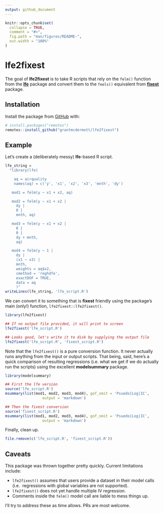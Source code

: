 ```yaml
---
output: github_document
---
```


<!-- README.md is generated from README.Rmd. Please edit that file -->

```r
knitr::opts_chunk$set(
  collapse = TRUE,
  comment = "#>",
  fig.path = "man/figures/README-",
  out.width = "100%"
)
```

# lfe2fixest

<!-- badges: start -->
<!-- badges: end -->

The goal of **lfe2fixest** is to take R scripts that rely on the `felm()` function 
from the [**lfe**](https://github.com/sgaure/lfe) package and convert 
them to the `feols()` equivalent from [**fixest**](https://github.com/lrberge/fixest) 
package.

## Installation

Install the package from [GitHub](https://github.com/) with:

``` r
# install.packages("remotes")
remotes::install_github("grantmcdermott/lfe2fixest")
```
## Example

Let's create a (deliberately messy) **lfe**-based R script.

```r
lfe_string =
  "library(lfe)

  	aq = airquality
  	names(aq) = c('y', 'x1', 'x2', 'x3', 'mnth', 'dy')

   mod1 = felm(y ~ x1 + x2, aq)

   mod2 = felm(y ~ x1 + x2 |
     dy |
     0 |
     mnth, aq)

   mod3 = felm(y ~ x1 + x2 |
     0 |
     0 |
     dy + mnth,
     aq)

   mod4 = felm(y ~ 1 |
     dy |
     (x1 ~ x3) |
     mnth,
     weights = aq$x2,
     cmethod = 'reghdfe',
     exactDOF = TRUE,
     data = aq
     )"
writeLines(lfe_string, 'lfe_script.R')
```

We can convert it to something that is **fixest** friendly using the package's
main (only!) function, `lfe2fixest::lfe2fixest()`.

```r
library(lfe2fixest)

## If no output file provided, it will print to screen
lfe2fixest('lfe_script.R')

## Looks good, let's write it to disk by supplying the output file
lfe2fixest('lfe_script.R', 'fixest_script.R')
```

Note that the `lfe2fixest()` is a pure conversion function. It never actually
runs anything from the input or output scripts. That being, said, here's a quick 
comparison of resulting regressions (i.e. what we get if we do actually run the 
scripts) using the excellent **modelsummary** package.

```r
library(modelsummary)

## First the lfe version
source('lfe_script.R')
msummary(list(mod1, mod2, mod3, mod4), gof_omit = 'Psuedo|Log|IC',
				 output = 'markdown')

## Then the fixest conversion
source('fixest_script.R')
msummary(list(mod1, mod2, mod3, mod4), gof_omit = 'Psuedo|Log|IC',
				 output = 'markdown')
```

Finally, clean up.

```r
file.remove(c('lfe_script.R', 'fixest_script.R'))
```

## Caveats

This package was thrown together pretty quickly. Current limitations include:

- `lfe2fixest()` assumes that users provide a dataset in their model calls (i.e. 
regressions with global variables are not supported). 
- `lfe2fixest()` does not yet handle multiple IV regression. 
- Comments inside the `felm()` model call are liable to mess things up. 

I'll try to address these as time allows. PRs are most welcome.

